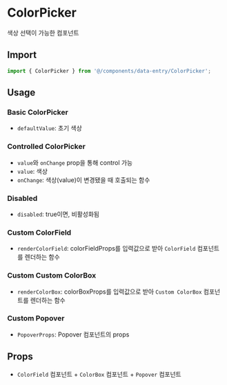 
<Meta of={ColorPickerStories} />

# ColorPicker

색상 선택이 가능한 컴포넌트

## Import

```js
import { ColorPicker } from '@/components/data-entry/ColorPicker';
```

## Usage

### Basic ColorPicker

- `defaultValue`: 초기 색상

<Canvas of={ColorPickerStories.BasicColorPicker} />

### Controlled ColorPicker

- `value`와 `onChange` prop을 통해 control 가능
- `value`: 색상
- `onChange`: 색상(value)이 변경됐을 때 호출되는 함수

<Canvas of={ColorPickerStories.ControlledColorPicker} />

### Disabled

- `disabled`: true이면, 비활성화됨

<Canvas of={ColorPickerStories.Disabled} />

### Custom ColorField

- `renderColorField`: colorFieldProps를 입력값으로 받아 `ColorField` 컴포넌트를 렌더하는 함수

<Canvas of={ColorPickerStories.CustomColorField} />

### Custom Custom ColorBox

- `renderColorBox`: colorBoxProps를 입력값으로 받아 `Custom ColorBox` 컴포넌트를 렌더하는 함수

<Canvas of={ColorPickerStories.CustomColorBox} />

### Custom Popover

- `PopoverProps`: Popover 컴포넌트의 props

<Canvas of={ColorPickerStories.CustomPopover} />

## Props

- `ColorField` 컴포넌트 + `ColorBox` 컴포넌트 + `Popover` 컴포넌트

<ArgTypes of={ColorPickerStories} sort="alpha" />
